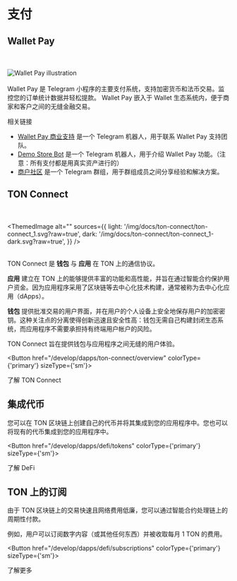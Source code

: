 
# 支付

## Wallet Pay

<br></br>
<img src="https://storage.googleapis.com/ton-strapi/reason_Card5_19eeac1401/reason_Card5_19eeac1401.png" alt="Wallet Pay illustration"/>
<br></br>
Wallet Pay 是 Telegram 小程序的主要支付系统，支持加密货币和法币交易。监控您的订单统计数据并轻松提款。
Wallet Pay 嵌入于 Wallet 生态系统内，便于商家和客户之间的无缝金融交易。

相关链接

- [Wallet Pay 商业支持](https://t.me/WalletPay_supportbot) 是一个 Telegram 机器人，用于联系 Wallet Pay 支持团队。
- [Demo Store Bot](https://t.me/PineAppleDemoWPStoreBot) 是一个 Telegram 机器人，用于介绍 Wallet Pay 功能。（注意：所有支付都是用真实资产进行的）
- [商户社区](https://t.me/+6TReWBEyZxI5Njli) 是一个 Telegram 群组，用于群组成员之间分享经验和解决方案。

## TON Connect

<br></br>
<ThemedImage
  alt=""
  sources={{
    light: '/img/docs/ton-connect/ton-connect_1.svg?raw=true',
    dark: '/img/docs/ton-connect/ton-connect_1-dark.svg?raw=true',
  }}
/>
<br></br>

TON Connect 是 **钱包** 与 **应用** 在 TON 上的通信协议。

**应用** 建立在 TON 上的能够提供丰富的功能和高性能，并旨在通过智能合约保护用户资金。因为应用程序采用了区块链等去中心化技术构建，通常被称为去中心化应用（dApps）。

**钱包** 提供批准交易的用户界面，并在用户的个人设备上安全地保存用户的加密密钥。这种关注点的分离使得创新迅速且安全性高：钱包无需自己构建封闭生态系统，而应用程序不需要承担持有终端用户帐户的风险。

TON Connect 旨在提供钱包与应用程序之间无缝的用户体验。

<Button href="/develop/dapps/ton-connect/overview" colorType={'primary'} sizeType={'sm'}>

了解 TON Connect

</Button>

## 集成代币

您可以在 TON 区块链上创建自己的代币并将其集成到您的应用程序中。您也可以将现有的代币集成到您的应用程序中。

<Button href="/develop/dapps/defi/tokens" colorType={'primary'} sizeType={'sm'}>

了解 DeFi

</Button>

## TON 上的订阅

由于 TON 区块链上的交易快速且网络费用低廉，您可以通过智能合约处理链上的周期性付款。

例如，用户可以订阅数字内容（或其他任何东西）并被收取每月 1 TON 的费用。

<Button href="/develop/dapps/defi/subscriptions" colorType={'primary'} sizeType={'sm'}>

了解更多

</Button>
